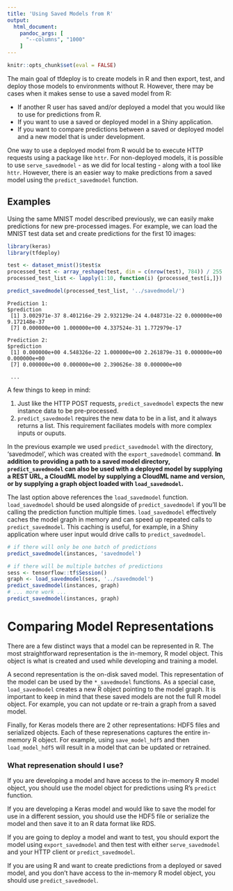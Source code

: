 ```yaml
---
title: 'Using Saved Models from R'
output: 
  html_document: 
    pandoc_args: [
      "--columns", "1000"
    ]
---
```


```r
knitr::opts_chunk$set(eval = FALSE)
```


The main goal of tfdeploy is to create models in R and then export, test, and deploy those models to environments without R. However, there may be cases when it makes sense to use a saved model from R:

- If another R user has saved and/or deployed a model that you would like to use for predictions from R.
- If you want to use a saved or deployed model in a Shiny application.
- If you want to compare predictions between a saved or deployed model and a new model that is under development.

One way to use a deployed model from R would be to execute HTTP requests using a package like `httr`. For non-deployed models, it is possible to use `serve_savedmodel` - as we did for local testing - along with a tool like `httr`. However, there is an easier way to make predictions from a saved model using the `predict_savedmodel` function.

## Examples

Using the same MNIST model described previously, we can easily make predictions for new pre-processed images. For example, we can load the MNIST test data set and create predictions for the first 10 images:

```r
library(keras)
library(tfdeploy)

test <- dataset_mnist()$test$x 
processed_test <- array_reshape(test, dim = c(nrow(test), 784)) / 255
processed_test_list <- lapply(1:10, function(i) {processed_test[i,]})

predict_savedmodel(processed_test_list, '../savedmodel/')
```

```
Prediction 1:
$prediction
 [1] 3.002971e-37 8.401216e-29 2.932129e-24 4.048731e-22 0.000000e+00 9.172148e-37
 [7] 0.000000e+00 1.000000e+00 4.337524e-31 1.772979e-17

Prediction 2:
$prediction
 [1] 0.000000e+00 4.548326e-22 1.000000e+00 2.261879e-31 0.000000e+00 0.000000e+00
 [7] 0.000000e+00 0.000000e+00 2.390626e-38 0.000000e+00
 
 ...
```

A few things to keep in mind:

1. Just like the HTTP POST requests, `predict_savedmodel` expects the new instance data to be pre-processed.
2. `predict_savedmodel` requires the new data to be in a list, and it always returns a list. This requirement faciliates models with more complex inputs or ouputs.

In the previous example we used `predict_savedmodel` with the directory, 'savedmodel', which was created with the `export_savedmodel` command. **In addition to providing a path to a saved model directory, `predict_savedmodel` can also be used with a deployed model by supplying a REST URL, a CloudML model by supplying a CloudML name and version, or by supplying a graph object loaded with `load_savedmodel`.**

 The last option above references the `load_savedmodel` function. `load_savedmodel` should be used alongside of `predict_savedmodel` if you'll be calling the prediction function multiple times. `load_savedmodel` effectively caches the model graph in memory and can speed up repeated calls to `predict_savedmodel`. This caching is useful, for example, in a Shiny application where user input would drive calls to `predict_savedmodel`.


```r
# if there will only be one batch of predictions 
predict_savedmodel(instances, 'savedmodel')

# if there will be multiple batches of predictions
sess <- tensorflow::tf$Session()
graph <- load_savedmodel(sess, '../savedmodel')
predict_savedmodel(instances, graph)
# ... more work ... 
predict_savedmodel(instances, graph)
```



# Comparing Model Representations

There are a few distinct ways that a model can be represented in R. The most straightforward representation is the in-memory, R model object. This object is what is created and used while developing and training a model. 

A second representation is the on-disk saved model. This representation of the model can be used by the `*_savedmodel` functions. As a special case, `load_savedmodel` creates a new R object pointing to the model graph. It is important to keep in mind that these saved models are not the full R model object. For example, you can not update or re-train a graph from a saved model.

Finally, for Keras models there are 2 other representations: HDF5 files and serialized objects. Each of these represenations captures the entire in-memory R object. For example, using `save_model_hdf5` and then `load_model_hdf5` will result in a model that can be updated or retrained.

### What represenation should I use? 

If you are developing a model and have access to the in-memory R model object, you should use the model object for predictions using R's `predict` function.

If you are developing a Keras model and would like to save the model for use in a different session, you should use the HDF5 file or serialize the model and then save it to an R data format like RDS.

If you are going to deploy a model and want to test, you should export the model using `export_savedmodel` and then test with either `serve_savedmodel` and your HTTP client or `predict_savedmodel`.

If you are using R and want to create predictions from a deployed or saved model, and you don't have access to the in-memory R model object, you should use `predict_savedmodel`.
